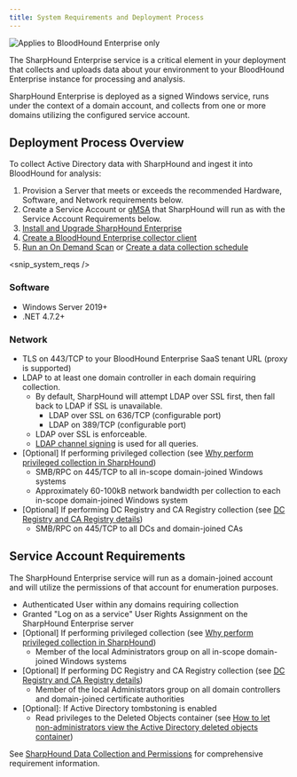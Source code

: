 ```yaml
---
title: System Requirements and Deployment Process
---
```



<img noZoom src="/assets/enterprise-edition-pill-tag.svg" alt="Applies to BloodHound Enterprise only" />

The SharpHound Enterprise service is a critical element in your deployment that collects and uploads data about your environment to your BloodHound Enterprise instance for processing and analysis.

SharpHound Enterprise is deployed as a signed Windows service, runs under the context of a domain account, and collects from one or more domains utilizing the configured service account.

## Deployment Process Overview

To collect Active Directory data with SharpHound and ingest it into BloodHound for analysis:

1. Provision a Server that meets or exceeds the recommended Hardware, Software, and Network requirements below.
2. Create a Service Account or [gMSA](/collect-data/sharphound/install/configure-gmsa) that SharpHound will run as with the Service Account Requirements below.
3. [Install and Upgrade SharpHound Enterprise](/collect-data/sharphound/install/install-and-upgrade)
4. [Create a BloodHound Enterprise collector client](/collect-data/operations/create-collector)
5. [Run an On Demand Scan](/collect-data/operations/on-demand-scan) or [Create a data collection schedule](/collect-data/operations/collection-schedule)

<snip_system_reqs />

### Software

* Windows Server 2019+
* .NET 4.7.2+

### Network

* TLS on 443/TCP to your BloodHound Enterprise SaaS tenant URL (proxy is supported)
* LDAP to at least one domain controller in each domain requiring collection.
  * By default, SharpHound will attempt LDAP over SSL first, then fall back to LDAP if SSL is unavailable.
    * LDAP over SSL on 636/TCP (configurable port)
    * LDAP on 389/TCP (configurable port)
  * LDAP over SSL is enforceable.
  * [LDAP channel signing](https://www.hub.trimarcsecurity.com/post/ldap-channel-binding-and-signing) is used for all queries.
* \[Optional] If performing privileged collection (see [Why perform privileged collection in SharpHound](/collect-data/operations/privileged-collection))
  * SMB/RPC on 445/TCP to all in-scope domain-joined Windows systems
  * Approximately 60-100kB network bandwidth per collection to each in-scope domain-joined Windows system
* \[Optional] If performing DC Registry and CA Registry collection (see [DC Registry and CA Registry details](/collect-data/operations/permissions))
  * SMB/RPC on 445/TCP to all DCs and domain-joined CAs

## Service Account Requirements

The SharpHound Enterprise service will run as a domain-joined account and will utilize the permissions of that account for enumeration purposes.

* Authenticated User within any domains requiring collection
* Granted "Log on as a service" User Rights Assignment on the SharpHound Enterprise server
* \[Optional] If performing privileged collection (see [Why perform privileged collection in SharpHound](/collect-data/operations/privileged-collection))
  * Member of the local Administrators group on all in-scope domain-joined Windows systems
* \[Optional] If performing DC Registry and CA Registry collection (see [DC Registry and CA Registry details](/collect-data/operations/permissions))
  * Member of the local Administrators group on all domain controllers and domain-joined certificate authorities
* \[Optional]: If Active Directory tombstoning is enabled
  * Read privileges to the Deleted Objects container (see [How to let non-administrators view the Active Directory deleted objects container](https://learn.microsoft.com/en-us/troubleshoot/windows-server/identity/non-administrators-view-deleted-object-container))

See [SharpHound Data Collection and Permissions](/collect-data/operations/permissions) for comprehensive requirement information.
